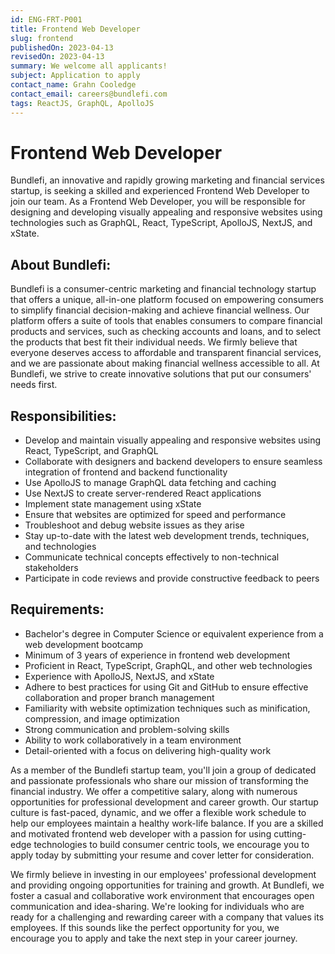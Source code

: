 ```yaml
---
id: ENG-FRT-P001
title: Frontend Web Developer
slug: frontend
publishedOn: 2023-04-13
revisedOn: 2023-04-13
summary: We welcome all applicants!
subject: Application to apply
contact_name: Grahn Cooledge
contact_email: careers@bundlefi.com
tags: ReactJS, GraphQL, ApolloJS
---
```


# Frontend Web Developer

Bundlefi, an innovative and rapidly growing marketing and financial services startup, is seeking a skilled and experienced Frontend Web Developer to join our team. As a Frontend Web Developer, you will be responsible for designing and developing visually appealing and responsive websites using technologies such as GraphQL, React, TypeScript, ApolloJS, NextJS, and xState.

## About Bundlefi:

Bundlefi is a consumer-centric marketing and financial technology startup that offers a unique, all-in-one platform focused on empowering consumers to simplify financial decision-making and achieve financial wellness. Our platform offers a suite of tools that enables consumers to compare financial products and services, such as checking accounts and loans, and to select the products that best fit their individual needs. We firmly believe that everyone deserves access to affordable and transparent financial services, and we are passionate about making financial wellness accessible to all. At Bundlefi, we strive to create innovative solutions that put our consumers' needs first.

## Responsibilities:

- Develop and maintain visually appealing and responsive websites using React, TypeScript, and GraphQL
- Collaborate with designers and backend developers to ensure seamless integration of frontend and backend functionality
- Use ApolloJS to manage GraphQL data fetching and caching
- Use NextJS to create server-rendered React applications
- Implement state management using xState
- Ensure that websites are optimized for speed and performance
- Troubleshoot and debug website issues as they arise
- Stay up-to-date with the latest web development trends, techniques, and technologies
- Communicate technical concepts effectively to non-technical stakeholders
- Participate in code reviews and provide constructive feedback to peers

## Requirements:

- Bachelor's degree in Computer Science or equivalent experience from a web development bootcamp
- Minimum of 3 years of experience in frontend web development
- Proficient in React, TypeScript, GraphQL, and other web technologies
- Experience with ApolloJS, NextJS, and xState
- Adhere to best practices for using Git and GitHub to ensure effective collaboration and proper branch management
- Familiarity with website optimization techniques such as minification, compression, and image optimization
- Strong communication and problem-solving skills
- Ability to work collaboratively in a team environment
- Detail-oriented with a focus on delivering high-quality work

As a member of the Bundlefi startup team, you'll join a group of dedicated and passionate professionals who share our mission of transforming the financial industry. We offer a competitive salary, along with numerous opportunities for professional development and career growth. Our startup culture is fast-paced, dynamic, and we offer a flexible work schedule to help our employees maintain a healthy work-life balance. If you are a skilled and motivated frontend web developer with a passion for using cutting-edge technologies to build consumer centric tools, we encourage you to apply today by submitting your resume and cover letter for consideration.

We firmly believe in investing in our employees' professional development and providing ongoing opportunities for training and growth. At Bundlefi, we foster a casual and collaborative work environment that encourages open communication and idea-sharing. We're looking for individuals who are ready for a challenging and rewarding career with a company that values its employees. If this sounds like the perfect opportunity for you, we encourage you to apply and take the next step in your career journey.
